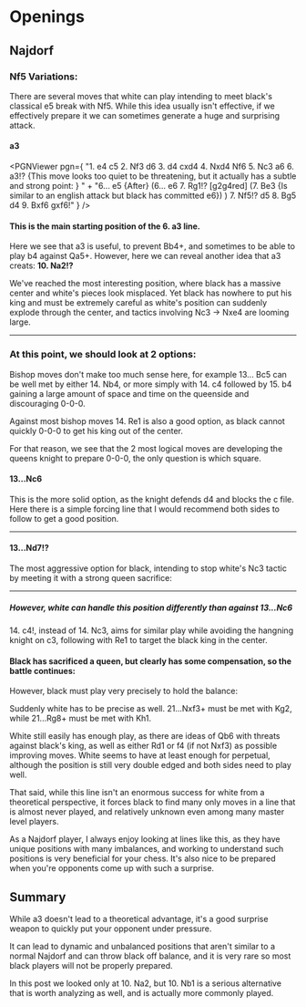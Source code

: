 
# Openings

## Najdorf

### Nf5 Variations:

There are several moves that white can play intending to meet black's classical e5 break with Nf5. While this idea usually isn't effective, if we effectively prepare it we can sometimes generate a huge and surprising attack.

#### a3

<PGNViewer
  pgn={
    "1. e4 c5 2. Nf3 d6 3. d4 cxd4 4. Nxd4 Nf6 5. Nc3 a6 6. a3!? {This move looks too quiet to be threatening, but it actually has a subtle and strong point:   } " +
    "6... e5 {After} (6... e6 7. Rg1!? [g2g4red] (7. Be3 {Is similar to an english attack but black has committed e6}) ) 7. Nf5!? d5 8. Bg5 d4 9. Bxf6 gxf6!"
  }
/>

#### This is the main starting position of the 6. a3 line.

Here we see that a3 is useful, to prevent Bb4+, and sometimes to be able to play b4 against Qa5+. However, here we can reveal another idea that a3 creats: **10. Na2!?**

<PGNViewer
  start="rnbqkb1r/1p3p1p/p4p2/4pN2/3pP3/P1N5/1PP2PPP/R2QKB1R w KQkq - 0 10"
  pgn="10. Na2!? Bxf5 {Black can avoid this capture, but white will continue with Bd3, Qe2, and eventually c3 to chip away at the center} 11. exf5 Qd5 {11... Nd7 is well met by 12. b4!, showing another use for a3! Other moves allow Bd3 followed by 0-0, controlling e4 with a good position for white.} 12. Be2!? e4 13. 0-0"
/>

We've reached the most interesting position, where black has a massive center and white's pieces look misplaced. Yet black has nowhere to put his king and must be extremely careful as white's position can suddenly explode through the center, and tactics involving Nc3 -> Nxe4 are looming large.

---

### At this point, we should look at 2 options:

Bishop moves don't make too much sense here, for example 13... Bc5 can be well met by either 14. Nb4, or more simply with 14. c4 followed by 15. b4 gaining a large amount of space and time on the queenside and discouraging 0-0-0.

Against most bishop moves 14. Re1 is also a good option, as black cannot quickly 0-0-0 to get his king out of the center.

For that reason, we see that the 2 most logical moves are developing the queens knight to prepare 0-0-0, the only question is which square.

#### 13...Nc6

This is the more solid option, as the knight defends d4 and blocks the c file. Here there is a simple forcing line that I would recommend both sides to follow to get a good position.

<PGNViewer
  start="r3kb1r/1p3p1p/p1n2p2/3q1P2/3pp3/P7/NPP1BPPP/R2Q1RK1 w kq - 2 14"
  pgn="14. Nc3! Qe5 {Qxf5 blunders 15. Bg4 followed by Nxe4 using the pin on the e file} 15. f4! exf3 {Qe7 nd5 Qd6 Bc4 leads to a double edged position where white has clear compensation for the center} 16. Bxf3 0-0-0 17. Ne4 Bd6!? {Not the only move but the simplest} 18. Nxd6 Qxd6 19. Bxc6 Qxc6 { After all of the fireworks, the position remains equal. }"
/>

---

#### 13...Nd7!?

The most aggressive option for black, intending to stop white's Nc3 tactic by meeting it with a strong queen sacrifice:

<PGNViewer
  start="r3kb1r/1p1n1p1p/p4p2/3q1P2/3pp3/P7/NPP1BPPP/R2Q1RK1 w kq - 2 14"
  pgn="14. Nc3? Qe5 15. f4 exf3 16. Bxf3 dxc3! 17. Re1 0-0-0 {Black will be better as white never gets a chance to play Bxc6. He can continue with Nxe5, cxb5, and Bxb2}"
/>

---

##### However, white can handle this position differently than against 13...Nc6

14\. c4!, instead of 14. Nc3, aims for similar play while avoiding the hangning knight on c3, following with Re1 to target the black king in the center.

<PGNViewer
  start="r3kb1r/1p1n1p1p/p4p2/3q1P2/3pp3/P7/NPP1BPPP/R2Q1RK1 w kq - 2 14"
  pgn="14. c4! Qe5 { 14...Qd6 15. Bh5!? 0-0-0 16. Bxf7 is also unclear } 15. Re1 0-0-0 16. Bf3 exf3! 17. Rxe5 Nxe5 18. gxf3"
/>

#### Black has sacrificed a queen, but clearly has some compensation, so the battle continues:

However, black must play very precisely to hold the balance:

<PGNViewer
  start="2kr1b1r/1p3p1p/p4p2/4nP2/2Pp4/P4P2/NP3P1P/R2Q2K1 b - - 0 18"
  pgn="18...d3! 19. Nc3 Rd4! 20. Nd5 Kb8 21. Qb3!"
/>

Suddenly white has to be precise as well. 21...Nxf3+ must be met with Kg2, while 21...Rg8+ must be met with Kh1.

White still easily has enough play, as there are ideas of Qb6 with threats against black's king, as well as either Rd1 or f4 (if not Nxf3) as possible improving moves. White seems to have at least enough for perpetual, although the position is still very double edged and both sides need to play well.

That said, while this line isn't an enormous success for white from a theoretical perspective, it forces black to find many only moves in a line that is almost never played, and relatively unknown even among many master level players.

As a Najdorf player, I always enjoy looking at lines like this, as they have unique positions with many imbalances, and working to understand such positions is very beneficial for your chess. It's also nice to be prepared when you're opponents come up with such a surprise.

## Summary

While a3 doesn't lead to a theoretical advantage, it's a good surprise weapon to quickly put your opponent under pressure.

It can lead to dynamic and unbalanced positions that aren't similar to a normal Najdorf and can throw black off balance, and it is very rare so most black players will not be properly prepared.

In this post we looked only at 10. Na2, but 10. Nb1 is a serious alternative that is worth analyzing as well, and is actually more commonly played.
